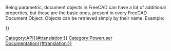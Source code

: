 <languages/>
{{VeryImportantMessage|(Oktober 2019) Bearbeite diese Seiten nicht. Die Informationen sind unvollständig und veraltet. Die neueste API findest Du in der [https://www.freecadweb.org/api autogenerierten API-Dokumentation] oder generiere die Dokumentation selbst, siehe [[Source documentation/de|Quelldokumentation]].}}

Being parametric, document objects in FreeCAD can have a lot of additional properties, but these are the basic ones, present in every FreeCAD Document Object. Objects can be retrieved simply by their name. Example:
{{Code|code=
myObj = FreeCAD.ActiveDocument.myObjectName
print myObj.PropertiesList
}}

{{APIProperty|Content|An XML representation of the properties of an object.}}
{{APIProperty|Label|Gets/sets the objects label. The string can be unicode.}}
{{APIProperty|Name|The unique name of an object.}}
{{APIProperty|Placement|Gets/sets the Placement of an object. A placement defines an orientation (rotation) and a position (base) in 3D space. It is used when no scaling or other distortion is needed.}}
{{APIProperty|PropertiesList|A list of the properties of an object}}
{{APIProperty|State|The FreeCAD state of an object (ie. if it needs to be recomputed)}}
{{APIProperty|Type|A string describing the type of an object}}
{{APIProperty|ViewObject|The associated View Provider (FreeCADGUI object) of an object}}
{{APIFunction|getAllDerivedFrom| | |All descendants of this object}}
{{APIFunction|getDocumentationOfProperty| | |The documentation string of the property of this class.}}
{{APIFunction|getGroupOfProperty| | |The name of the group which the property belongs to in this class. The properties are sorted in different named groups for convenience.}}
{{APIFunction|getPropertyByName| | |The value of a named property.}}
{{APIFunction|getTypeOfProperty| | |The type of a named property. This can be (Hidden,ReadOnly,Output) or any combination.}}
{{APIFunction|isDerivedFrom| | |True if given type is a father}}
{{APIFunction|purgeTouched| |Marks the object as unchanged| }}
{{APIFunction|touch| |Marks the object as changed (touched)| }}

{{Userdocnavi{{#translation:}}}}
[[Category:API{{#translation:}}]]
[[Category:Poweruser Documentation{{#translation:}}]]
{{clear}}